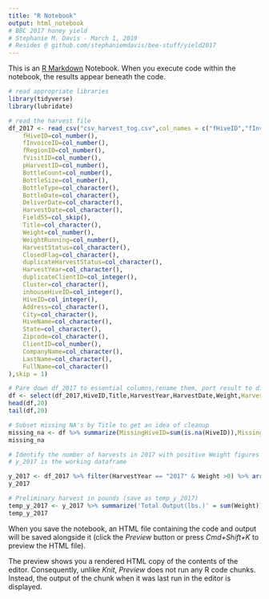```yaml
---
title: "R Notebook"
output: html_notebook
# BBC 2017 honey yield
# Stephanie M. Davis - March 1, 2019
# Resides @ github.com/stephaniemdavis/bee-stuff/yield2017
---
```


This is an [R Markdown](http://rmarkdown.rstudio.com) Notebook. When you execute code within the notebook, the results appear beneath the code. 

 
```r
# read appropriate libraries
library(tidyverse)
library(lubridate)
```
```r
# read the harvest file
df_2017 <- read_csv("csv_harvest_tog.csv",col_names = c("fHiveID","fInvoiceID","fRegionID","fVisitID","pHarvestID","BottleCount","BottleSize","BottleType","BottleDate","DeliverDate","HarvestDate","Field55","Title","Weight","WeigthRunning","HarvestStatus","ClosedFlag","duplicateHarvestStatus","HarvestYear","duplicateClientID","Cluster","inhouseHiveID","HiveID","Address","City","HiveName","State","Zipcode","ClientID","CompanyName","LastName","FullName"), col_types = cols(
    fHiveID=col_number(),
    fInvoiceID=col_number(),
    fRegionID=col_number(),
    fVisitID=col_number(),
    pHarvestID=col_number(),
    BottleCount=col_number(),
    BottleSize=col_number(),
    BottleType=col_character(),
    BottleDate=col_character(),
    DeliverDate=col_character(),
    HarvestDate=col_character(),
    Field55=col_skip(),
    Title=col_character(),
    Weight=col_number(),
    WeightRunning=col_number(),
    HarvestStatus=col_character(),
    ClosedFlag=col_character(),
    duplicateHarvestStatus=col_character(),
    HarvestYear=col_character(),
    duplicateClientID=col_integer(),
    Cluster=col_character(),
    inhouseHiveID=col_integer(),
    HiveID=col_integer(),
    Address=col_character(),
    City=col_character(),
    HiveName=col_character(),
    State=col_character(),
    Zipcode=col_character(),
    ClientID=col_number(),
    CompanyName=col_character(),
    LastName=col_character(),
    FullName=col_character()
),skip = 1)

```

```r
# Pare down df_2017 to essential columns,rename them, port result to df object
df <- select(df_2017,HiveID,Title,HarvestYear,HarvestDate,Weight,HarvestID=pHarvestID,VisitID=fVisitID) 
head(df,20)
tail(df,20)
```

```r
# Subset missing NA's by Title to get an idea of cleanup
missing_na <- df %>% summarize(MissingHiveID=sum(is.na(HiveID)),MissingTitle=sum(is.na(Title)),MissingYear=sum(is.na(HarvestYear)),MissingDate=sum(is.na(HarvestDate)),Weight=sum(is.na(Weight)),HarvestID=sum(is.na(HarvestID)),VisitID=sum(is.na(VisitID)))
missing_na
```


```r
# Identify the number of harvests in 2017 with positive Weight figures
# y_2017 is the working dataframe

y_2017 <- df_2017 %>% filter(HarvestYear == "2017" & Weight >0) %>% arrange(desc(Weight))
y_2017
```
```r
# Preliminary harvest in pounds (save as temp_y_2017)
temp_y_2017 <- y_2017 %>% summarize('Total Output(lbs.)' = sum(Weight))
temp_y_2017
```

When you save the notebook, an HTML file containing the code and output will be saved alongside it (click the *Preview* button or press *Cmd+Shift+K* to preview the HTML file). 

The preview shows you a rendered HTML copy of the contents of the editor. Consequently, unlike *Knit*, *Preview* does not run any R code chunks. Instead, the output of the chunk when it was last run in the editor is displayed.
